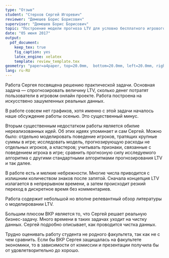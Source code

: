 ```yaml
---
type: "Отзыв"
student: "Стерхов Сергей Игоревич"
reviewer: "Демешев Борис Борисович"
supervisor: "Демешев Борис Борисович"
topic: "Построение модели прогноза LTV для условно бесплатного игрового проекта"
date: "05 июня 2017"
output: 
  pdf_document:
    keep_tex: true
    fig_caption: yes
    latex_engine: xelatex
    template: review_template.tex
geometry: "paper=a4paper, top=20.0mm,  bottom=20.0mm, left=20.0mm, right=20.0mm, includefoot"
lang: ru-RU  
---
```


Работа Сергея посвящена решению практической задачи. Основная задача — спрогнозировать величину LTV, сколько денег потратят пользователи в игровом онлайн проекте. Работа построена на искусствено зашумленных реальных данных. 

В работе совсем нет графиков, хотя именно с этой задачи началось наше обсуждение работы осенью. Это существенный минус. 

Вторым существенным недостатком работы является обилие нереализованных идей. Об этих идеях упоминает и сам Сергей. Можно было: отдельно моделировать поведение игроков, тратящих крупные суммы в игре; исследовать модель, прогнозирующую расходы не отдельных игроков, а кластеров; учитывать признаки, связанные с поведением игрока в игре; сравнить прогнозную силу исследуемого алгоритма с другими стандартными алгоритмами прогнозирования LTV и так далее.

В работе есть и мелкие небрежности. Многие числа приводится с излишним количеством знаков после запятой. Сначала концепция LTV излагается в непрерывном времени, а затем происходит резкий переход в дискретное время без комментариев. 

Работа содержит небольшой но вполне релевантный обзор литературы о моделировании LTV. 

Большим плюсом ВКР является то, что Сергей решает реальную бизнес-задачу. Много времени в таких задачах уходит на чистку данных. Сергей подробно описывает, как проводится чистка данных.

Трудно оценивать работу студента не родного факультета, так как не с чем сравнить. Если бы ВКР Сергея защищалась на факультете экономики, то в зависимости от комиссии и презентации  получила бы от удовлетворительно до хорошо.


